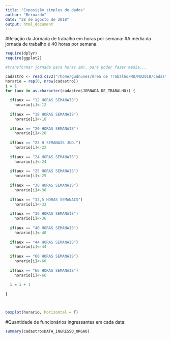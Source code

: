 ```yaml
---
title: "Exposição simples de dados"
author: "Bernardo"
date: "28 de agosto de 2018"
output: html_document
---
```


#Relação da Jornada de trabalho em horas por semana:
#A média da jornada de trabalho é 40 horas por semana.
```r
require(dplyr)
require(ggplot2)

#transformar jornada para horas INT, para poder fazer média...

cadastro <- read.csv2("/home/gudnunes/Área de Trabalho/MD/MD2018/cadastrocivil.csv", header = TRUE, sep = ";")
horario = rep(0, nrow(cadastro))
i = 1
for (aux in as.character(cadastro$JORNADA_DE_TRABALHO)) {
  
  if(aux == "12 HORAS SEMANAIS")
    horario[i]<-12
  
  if(aux == "18 HORAS SEMANAIS")
    horario[i]<-18
  
  if(aux == "20 HORAS SEMANAIS")
    horario[i]<-20
  
  if(aux == "22 H SEMANAIS JUD.")
    horario[i]<-22
  
  if(aux == "24 HORAS SEMANAIS")
    horario[i]<-24
  
  if(aux == "25 HORAS SEMANAIS")
    horario[i]<-25
  
  if(aux == "30 HORAS SEMANAIS")
    horario[i]<-30
  
  if(aux == "32,5 HORAS SEMANAIS")
    horario[i]<-32
  
  if(aux == "36 HORAS SEMANAIS")
    horario[i]<-36
  
  if(aux == "40 HORAS SEMANAIS")
    horario[i]<-40
  
  if(aux == "44 HORAS SEMANAIS")
    horario[i]<-44
  
  if(aux == "60 HORAS SEMANAIS")
    horario[i]<-60
  
  if(aux == "66 HORAS SEMANAIS")
    horario[i]<-66
  
  i = i + 1
  
}



boxplot(horario, horizontal = T)

```



#Quantidade de funcionários ingressantes em cada data:
```r
summary(cadastro$DATA_INGRESSO_ORGAO)
```



